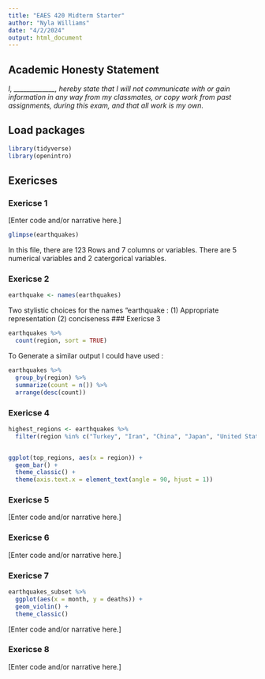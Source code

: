 ```yaml
---
title: "EAES 420 Midterm Starter"
author: "Nyla Williams"
date: "4/2/2024"
output: html_document
---
```


## Academic Honesty Statement

*I, \_\_\_\_\_\_\_\_\_\_\_\_\_, hereby state that I will not communicate with or gain information in any way from my classmates, or copy work from past assignments, during this exam, and that all work is my own.*

## Load packages

```r
library(tidyverse)
library(openintro)
```

## Exericses

### Exericse 1

[Enter code and/or narrative here.]
```r
glimpse(earthquakes)
```
 In this file, there are 123 Rows and 7 columns or variables. There are 5 numerical variables and 2 catergorical variables. 
 
### Exericse 2


```r
earthquake <- names(earthquakes)
```

Two stylistic choices for the names "earthquake : 
(1) Appropriate representation
(2) conciseness
### Exericse 3

```r
earthquakes %>% 
  count(region, sort = TRUE)
```
To Generate a similar output I could have used :

```r
earthquakes %>%
  group_by(region) %>%
  summarize(count = n()) %>%
  arrange(desc(count))
```

### Exericse 4

```r
highest_regions <- earthquakes %>%
  filter(region %in% c("Turkey", "Iran", "China", "Japan", "United States"))


ggplot(top_regions, aes(x = region)) +
  geom_bar() +
  theme_classic() +
  theme(axis.text.x = element_text(angle = 90, hjust = 1))
```


### Exericse 5

[Enter code and/or narrative here.]

### Exericse 6

[Enter code and/or narrative here.]

### Exericse 7

```r
earthquakes_subset %>% 
  ggplot(aes(x = month, y = deaths)) +
  geom_violin() +
  theme_classic()
```

[Enter code and/or narrative here.]

### Exericse 8

[Enter code and/or narrative here.]

